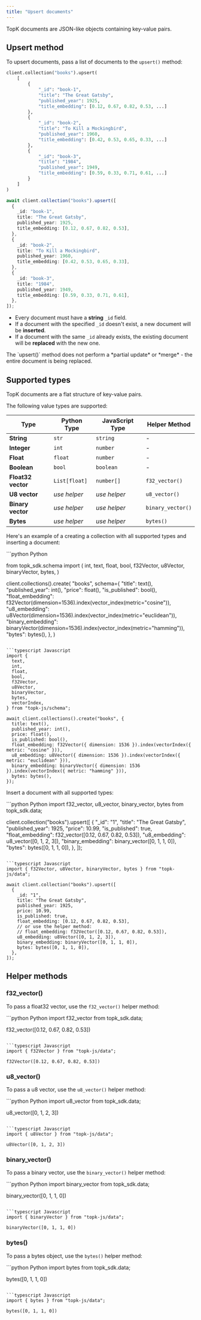 ```yaml
---
title: "Upsert documents"
---
```


TopK documents are JSON-like objects containing key-value pairs.



## Upsert method

To upsert documents, pass a list of documents to the `upsert()` method:



<CodeGroup>

```python Python
client.collection("books").upsert(
    [
        {
            "_id": "book-1",
            "title": "The Great Gatsby",
            "published_year": 1925,
            "title_embedding": [0.12, 0.67, 0.82, 0.53, ...]
        },
        {
            "_id": "book-2",
            "title": "To Kill a Mockingbird",
            "published_year": 1960,
            "title_embedding": [0.42, 0.53, 0.65, 0.33, ...]
        },
        {
            "_id": "book-3",
            "title": "1984",
            "published_year": 1949,
            "title_embedding": [0.59, 0.33, 0.71, 0.61, ...]
        }
    ]
)
```


```typescript JavaScript
await client.collection("books").upsert([
  {
    _id: "book-1",
    title: "The Great Gatsby",
    published_year: 1925,
    title_embedding: [0.12, 0.67, 0.82, 0.53],
  },
  {
    _id: "book-2",
    title: "To Kill a Mockingbird",
    published_year: 1960,
    title_embedding: [0.42, 0.53, 0.65, 0.33],
  },
  {
    _id: "book-3",
    title: "1984",
    published_year: 1949,
    title_embedding: [0.59, 0.33, 0.71, 0.61],
  },
]);
```

</CodeGroup>

- Every document must have a **string** `_id` field.
- If a document with the specified `_id` doesn't exist, a new document will be **inserted**.
- If a document with the same `_id` already exists, the existing document will be **replaced** with the new one.

<Note>
The `upsert()` method does not perform a *partial update* or *merge* - the entire document is being replaced.
</Note>

## Supported types

TopK documents are a flat structure of key-value pairs.

The following value types are supported:

| Type | Python Type | JavaScript Type | Helper Method |
|------|-------------|----------------|--------------|
| **String** | `str` | `string` | - |
| **Integer** | `int` | `number` | - |
| **Float** | `float` | `number` | - |
| **Boolean** | `bool` | `boolean` | - |
| **Float32 vector** | `List[float]` | `number[]` | `f32_vector()` |
| **U8 vector** | *use helper* | *use helper* | `u8_vector()` |
| **Binary vector** | *use helper* | *use helper* | `binary_vector()` |
| **Bytes** | *use helper* | *use helper* | `bytes()` |

Here's an example of a creating a collection with all supported types and inserting a document:

<CodeGroup>
```python Python

from topk_sdk.schema import (
    int,
    text,
    float,
    bool,
    f32Vector,
    u8Vector,
    binaryVector,
    bytes,
)

client.collections().create(
    "books",
    schema={
        "title": text(),
        "published_year": int(),
        "price": float(),
        "is_published": bool(),
        "float_embedding": f32Vector(dimension=1536).index(vector_index(metric="cosine")),
        "u8_embedding": u8Vector(dimension=1536).index(vector_index(metric="euclidean")),
        "binary_embedding": binaryVector(dimension=1536).index(vector_index(metric="hamming")),
        "bytes": bytes(),
    },
)
```

```typescript Javascript
import {
  text,
  int,
  float,
  bool,
  f32Vector,
  u8Vector,
  binaryVector,
  bytes,
  vectorIndex,
} from "topk-js/schema";

await client.collections().create("books", {
  title: text(),
  published_year: int(),
  price: float(),
  is_published: bool(),
  float_embedding: f32Vector({ dimension: 1536 }).index(vectorIndex({ metric: "cosine" })),
  u8_embedding: u8Vector({ dimension: 1536 }).index(vectorIndex({ metric: "euclidean" })),
  binary_embedding: binaryVector({ dimension: 1536 }).index(vectorIndex({ metric: "hamming" })),
  bytes: bytes(),
});
```
</CodeGroup>

Insert a document with all supported types:

<CodeGroup>
```python Python
import f32_vector, u8_vector, binary_vector, bytes from topk_sdk.data;

client.collection("books").upsert([
  {
    "_id": "1",
    "title": "The Great Gatsby",
    "published_year": 1925,
    "price": 10.99,
    "is_published": true,
    "float_embedding": f32_vector([0.12, 0.67, 0.82, 0.53]),
    "u8_embedding": u8_vector([0, 1, 2, 3]),
    "binary_embedding": binary_vector([0, 1, 1, 0]),
    "bytes": bytes([0, 1, 1, 0]),
  },
]);


```

```typescript Javascript
import { f32Vector, u8Vector, binaryVector, bytes } from "topk-js/data";

await client.collection("books").upsert([
  {
    _id: "1",
    title: "The Great Gatsby",
    published_year: 1925,
    price: 10.99,
    is_published: true,
    float_embedding: [0.12, 0.67, 0.82, 0.53],
    // or use the helper method:
    // float_embedding: f32Vector([0.12, 0.67, 0.82, 0.53]),
    u8_embedding: u8Vector([0, 1, 2, 3]),
    binary_embedding: binaryVector([0, 1, 1, 0]),
    bytes: bytes([0, 1, 1, 0]),
  },
]);
```
</CodeGroup>

## Helper methods

### f32_vector()

To pass a float32 vector, use the `f32_vector()` helper method:

<CodeGroup>
```python Python
import f32_vector from topk_sdk.data;

f32_vector([0.12, 0.67, 0.82, 0.53])
```

```typescript Javascript
import { f32Vector } from "topk-js/data";

f32Vector([0.12, 0.67, 0.82, 0.53])
```
</CodeGroup>

### u8_vector()

To pass a u8 vector, use the `u8_vector()` helper method:

<CodeGroup>
```python Python
import u8_vector from topk_sdk.data;

u8_vector([0, 1, 2, 3])
```

```typescript Javascript
import { u8Vector } from "topk-js/data";

u8Vector([0, 1, 2, 3])
```
</CodeGroup>

### binary_vector()

To pass a binary vector, use the `binary_vector()` helper method:

<CodeGroup>
```python Python
import binary_vector from topk_sdk.data;

binary_vector([0, 1, 1, 0])
```

```typescript Javascript
import { binaryVector } from "topk-js/data";

binaryVector([0, 1, 1, 0])
```
</CodeGroup>

### bytes()

To pass a bytes object, use the `bytes()` helper method:

<CodeGroup>
```python Python
import bytes from topk_sdk.data;

bytes([0, 1, 1, 0])
```

```typescript Javascript
import { bytes } from "topk-js/data";

bytes([0, 1, 1, 0])
```
</CodeGroup>


